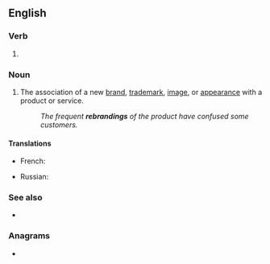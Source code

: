 ==English==

===Verb===
{{head|en|verb form}}

# {{present participle of|en|rebrand|nocat=1}}

===Noun===
{{en-noun}}

# The association of a new [[brand]], [[trademark]], [[image]], or [[appearance]] with a product or service.
#: ''The frequent '''rebrandings''' of the product have confused some customers.''

====Translations====
{{trans-top|association of a new brand, trademark, image, or appearance with a product or service}}
* French: {{t+|fr|rebranding|m}}
{{trans-mid}}
* Russian: {{t+|ru|ребре́ндинг|m|tr=rebrɛ́nding}}
{{trans-bottom}}

===See also===
* {{l|en|rebadge}}

===Anagrams===
* {{anagrams|en|a=abdeginnrr|brandering}}
